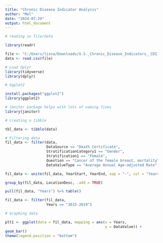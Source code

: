 ```yaml
---
title: "Chronic Disease Indicator Analysis"
author: "Mel"
date: "2024-07-29"
output: html_document
---
```


```r
# reading in file/data

library(readr)

file <- "C:/Users/lissa/Downloads/U.S._Chronic_Disease_Indicators__CDI___2023_Release.csv"
data <- read.csv(file)

```

```r
# Load dplyr
library(tidyverse)
library(dplyr)

# Ggplot2

install.packages("ggplot2")
library(ggplot2)

# Janitor package helps with lots of naming fixes
library(janitor)
```

```r
# creating a tibble

tbl_data <- tibble(data)
```

```r
# Filtering data
fil_data <- filter(data, 
                   DataSource == "Death Certificate", 
                   StratificationCategory1 == "Gender",
                   Stratification1 == "Female",
                   Question == "Cancer of the female breast, mortality",
                   DataValueType == "Average Annual Age-adjusted Rate")

fil_data <- unite(fil_data, YearStart, YearEnd, sep = "-", col = "Years", remove = TRUE)

group_by(fil_data, LocationDesc, .add = TRUE)

```

```r
pull(fil_data, "Years") %>% table()

fil_data <- filter(fil_data,
                   Years == "2015-2019")
```

```r
# Graphing data

plt1 <- ggplot(data = fil_data, mapping = aes(x = Years, 
                                              y = DataValue)) +
geom_bar()
theme(legend.position = "bottom")

```



